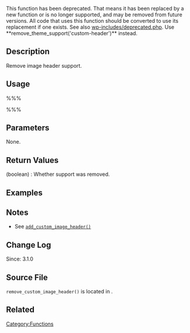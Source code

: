 This function has been deprecated. That means it has been replaced by a new function or is no longer supported, and may be removed from future versions. All code that uses this function should be converted to use its replacement if one exists. See also [[https://core.trac.wordpress.org/browser/tags/4.2.2/src/wp-includes/deprecated.php#L0|wp-includes/deprecated.php]]. Use **remove_theme_support('custom-header')**  instead.







== Description ==
Remove image header support.

== Usage ==
%%%<?php remove_custom_image_header(); ?>%%%

== Parameters ==
None.

== Return Values ==
; (boolean) : Whether support was removed.

== Examples ==
<!-- Need creative examples. Feel free to link to external examples. -->

== Notes ==
* See [[Function_Reference/add_custom_image_header|<tt>add_custom_image_header()</tt>]]

== Change Log ==
Since: 3.1.0

== Source File ==
<tt>remove_custom_image_header()</tt> is located in {{Trac|/wp-includes/theme.php}}.

== Related ==

{{Custom Headers}}

{{Tag Footer}}

[[Category:Functions]]